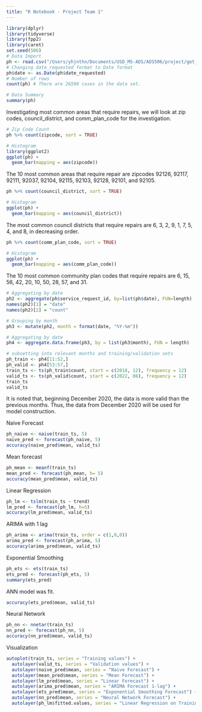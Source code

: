 ```yaml
---
title: "R Notebook - Project Team 1"
---
```

```r
library(dplyr)
library(tidyverse)
library(fpp2)
library(caret)
set.seed(506)
# Data Import
ph <- read.csv("/Users/yhjnthn/Documents/USD_MS-ADS/ADS506/project/get_it_done_pothole_requests_datasd_v1.csv")
# Changing date_requested format to Date format
ph$date <- as.Date(ph$date_requested)
# Number of rows
count(ph) # There are 26590 cases in the data set.

# Data Summary
summary(ph)
```

Investigating most common areas that require repairs, we will look at zip codes, council_district, and comm_plan_code for the investigation.

```r
# Zip Code Count
ph %>% count(zipcode, sort = TRUE)

# Histogram
library(ggplot2)
ggplot(ph) +
  geom_bar(mapping = aes(zipcode))
```

The 10 most common areas that require repair are zipcodes 92126, 92117, 92111, 92037, 92104, 92115, 92103, 92128, 92101, and 92105.

```r
ph %>% count(council_district, sort = TRUE)

# Histogram
ggplot(ph) +
  geom_bar(mapping = aes(council_district))
```

The most common council districts that require repairs are 6, 3, 2, 9, 1, 7, 5, 4, and 8, in decreasing order.

```r
ph %>% count(comm_plan_code, sort = TRUE)

# Histogram
ggplot(ph) +
  geom_bar(mapping = aes(comm_plan_code))
```

The 10 most common community plan codes that require repairs are 6, 15, 56, 42, 20, 10, 50, 28, 57, and 31.

```r
# Aggregating by date
ph2 <- aggregate(ph$service_request_id, by=list(ph$date), FUN=length)
names(ph2)[1] = "date"
names(ph2)[2] = "count"

# Grouping by month
ph3 <- mutate(ph2, month = format(date, "%Y-%m"))

# Aggregating by date
ph4 <- aggregate.data.frame(ph3, by = list(ph3$month), FUN = length)

# subsetting into relevant months and training/validation sets
ph_train <- ph4[11:52,]
ph_valid <- ph4[53:57,]
train_ts <- ts(ph_train$count, start = c(2018, 12), frequency = 12)
valid_ts <- ts(ph_valid$count, start = c(2022, 06), frequency = 12)
train_ts
valid_ts
```

It is noted that, beginning December 2020, the data is more valid than the previous months.
Thus, the data from December 2020 will be used for model construction.

Naive Forecast

```r
ph_naive <- naive(train_ts, 5)
naive_pred <- forecast(ph_naive, 5)
accuracy(naive_pred$mean, valid_ts)
```

Mean forecast

```r
ph_mean <- meanf(train_ts)
mean_pred <- forecast(ph_mean, h= 5)
accuracy(mean_pred$mean, valid_ts)
```

Linear Regression

```r
ph_lm <- tslm(train_ts ~ trend)
lm_pred <- forecast(ph_lm, h=5)
accuracy(lm_pred$mean, valid_ts)
```


ARIMA with 1 lag

```r
ph_arima <- arima(train_ts, order = c(1,0,0))
arima_pred <- forecast(ph_arima, 5)
accuracy(arima_pred$mean, valid_ts)
```

Exponential Smoothing

```r
ph_ets <- ets(train_ts)
ets_pred <- forecast(ph_ets, 5)
summary(ets_pred)
```

ANN model was fit.
```r
accuracy(ets_pred$mean, valid_ts)
```

Neural Network
```r
ph_nn <- nnetar(train_ts)
nn_pred <- forecast(ph_nn, 5)
accuracy(nn_pred$mean, valid_ts)
```

Visualization

```r
autoplot(train_ts, series = "Training values") +
  autolayer(valid_ts, series = "Validation values") +
  autolayer(naive_pred$mean, series = "Naive Forecast") +
  autolayer(mean_pred$mean, series = "Mean Forecast") +
  autolayer(lm_pred$mean, series = "Linear Forecast") +
  autolayer(arima_pred$mean, series = "ARIMA Forecast 1-lag") +
  autolayer(ets_pred$mean, series = "Exponential Smoothing Forecast") +
  autolayer(nn_pred$mean, series = "Neural Network Forecast") +
  autolayer(ph_lm$fitted.values, series = "Linear Regression on Training")
```